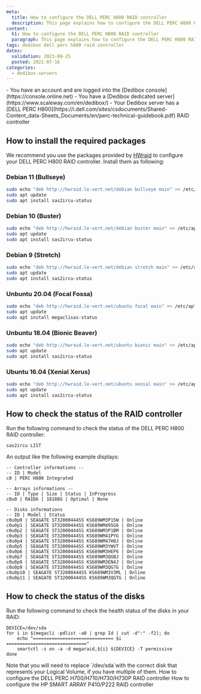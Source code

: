 ```yaml
---
meta:
  title: How to configure the DELL PERC H800 RAID controller
  description: This page explains how to configure the DELL PERC H800 RAID controller
content:
  h1: How to configure the DELL PERC H800 RAID controller
  paragraph: This page explains how to configure the DELL PERC H800 RAID controller
tags: dedibox dell perc h800 raid controller 
dates:
  validation: 2023-09-25
  posted: 2021-07-16
categories:
  - dedibox-servers
---
```


<Message type="requirement">
  - You have an account and are logged into the [Dedibox console](https://console.online.net) 
  - You have a [Dedibox dedicated server](https://www.scaleway.com/en/dedibox/) 
  - Your Dedibox server has a [DELL PERC H800](https://i.dell.com/sites/csdocuments/Shared-Content_data-Sheets_Documents/en/perc-technical-guidebook.pdf) RAID controller
</Message>

## How to install the required packages

We recommend you use the packages provided by [HWraid](http://hwraid.le-vert.net/) to configure your DELL PERC H800 RAID controller. Install them as following:


### Debian 11 (Bullseye)

```sh
sudo echo "deb http://hwraid.le-vert.net/debian bullseye main" >> /etc/apt/sources.list
sudo apt update
sudo apt install sas2ircu-status
```

### Debian 10 (Buster)

```sh
sudo echo "deb http://hwraid.le-vert.net/debian buster main" >> /etc/apt/sources.list
sudo apt update
sudo apt install sas2ircu-status
```

### Debian 9 (Stretch)

```sh
sudo echo "deb http://hwraid.le-vert.net/debian stretch main" >> /etc/apt/sources.list
sudo apt update
sudo apt install sas2ircu-status
```

### Unbuntu 20.04 (Focal Fossa)

```sh
sudo echo "deb http://hwraid.le-vert.net/ubuntu focal main" >> /etc/apt/sources.list
sudo apt update
sudo apt install megaclisas-status
```

### Unbuntu 18.04 (Bionic Beaver)

```sh
sudo echo "deb http://hwraid.le-vert.net/ubuntu bionic main" >> /etc/apt/sources.list
sudo apt update
sudo apt install sas2ircu-status
```

### Ubuntu 16.04 (Xenial Xerus)

```sh
sudo echo "deb http://hwraid.le-vert.net/ubuntu xenial main" >> /etc/apt/sources.list
sudo apt update
sudo apt install sas2ircu-status
```

## How to check the status of the RAID controller

Run the following command to check the status of the DELL PERC H800 RAID controller:

```
sas2ircu LIST
``` 

An output like the following example displays: 

```
-- Controller informations --
-- ID | Model
c0 | PERC H800 Integrated

-- Arrays informations --
-- ID | Type | Size | Status | InProgress
c0u0 | RAID6 | 18188G | Optimal | None

-- Disks informations
-- ID | Model | Status
c0u0p0 | SEAGATE ST32000444SS KS689WM3P15W | Online
c0u0p1 | SEAGATE ST32000444SS KS689WM495G6 | Online
c0u0p2 | SEAGATE ST32000444SS KS689WM3P1BM | Online
c0u0p3 | SEAGATE ST32000444SS KS689WM41PYG | Online
c0u0p4 | SEAGATE ST32000444SS KS689WM47H0J | Online
c0u0p5 | SEAGATE ST32000444SS KS689WM3YWVT | Online
c0u0p6 | SEAGATE ST32000444SS KS689WM3HEP6 | Online
c0u0p7 | SEAGATE ST32000444SS KS689WM3QGBJ | Online
c0u0p8 | SEAGATE ST32000444SS KS689WM3EN4J | Online
c0u0p9 | SEAGATE ST32000444SS KS689WM3QG7G | Online
c0u0p10 | SEAGATE ST32000444SS KS689WM3V3ML | Online
c0u0p11 | SEAGATE ST32000444SS KS689WM3QGTG | Online
```

## How to check the status of the disks

Run the following command to check the health status of the disks in your RAID: 

```
DEVICE=/dev/sda
for i in $(megacli -pdlist -a0 | grep Id | cut -d":" -f2); do
    echo "============================== $i =============================="
    smartctl -s on -a -d megaraid,${i} ${DEVICE} -T permissive
done
```

<Message type="note">
  Note that you will need to replace `/dev/sda`with the correct disk that represents your Logical Volume, if you have multiple of them.
</Message>


<Navigation title="See Also">
  <PreviousButton to="/dedibox/hardware/how-to/configure-dell-perc-h700/">How to configure the DELL PERC H700/H710/H730/H730P RAID controller</PreviousButton>
  <NextButton to="/dedibox/hardware/how-to/configure-hp-smart-array-p410/">How to configure the HP SMART ARRAY P410/P222 RAID controller</NextButton>
</Navigation>
